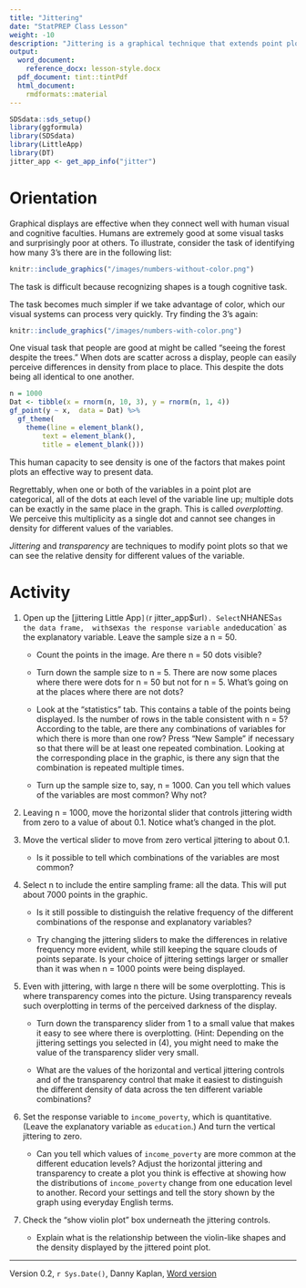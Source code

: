 ```yaml
---
title: "Jittering"
date: "StatPREP Class Lesson"
weight: -10
description: "Jittering is a graphical technique that extends point plots to make them more informative about categorical variables."
output:
  word_document:
    reference_docx: lesson-style.docx
  pdf_document: tint::tintPdf
  html_document:
    rmdformats::material
---
```



```r
SDSdata::sds_setup()
library(ggformula)
library(SDSdata)
library(LittleApp)
library(DT)
jitter_app <- get_app_info("jitter")
```

# Orientation

Graphical displays are effective when they connect well with human visual and cognitive  faculties. Humans are extremely good at some visual tasks and surprisingly poor at others. To illustrate,  consider the task of identifying how many 3's there are in the following list:

```r
knitr::include_graphics("/images/numbers-without-color.png") 
```

The task is difficult because recognizing shapes is a tough cognitive task.

The task becomes much simpler if we take advantage of color, which our visual systems can process very quickly. Try finding the 3's again:

```r
knitr::include_graphics("/images/numbers-with-color.png") 
```

One visual task that people are good at might be called "seeing the forest despite the trees." When dots are scatter across a display, people can easily perceive differences in density from  place to place. This despite the dots being all identical to one another.

```r
n = 1000
Dat <- tibble(x = rnorm(n, 10, 3), y = rnorm(n, 1, 4))
gf_point(y ~ x,  data = Dat) %>%
  gf_theme(
    theme(line = element_blank(),
        text = element_blank(),
        title = element_blank()))
```


This human capacity to see density is one of the factors that makes point plots an effective way to present  data.

Regrettably, when one or both of the variables in a point plot are categorical, all of the dots at each level of the variable line up; multiple dots can be exactly in the same place in  the graph. This is called *overplotting*. We perceive this multiplicity as a single dot and cannot see changes in density for different values of the variables.

*Jittering* and *transparency* are techniques to modify point plots so that we can see the relative density for different values of the variable.

# Activity

1. Open up the [jittering Little App`](`r jitter_app$url`). Select `NHANES` as the data frame,  with `sex` as the response variable and `education` as the explanatory variable.  Leave the sample size a n = 50.

    * Count the points in the image. Are there n = 50 dots visible? 

    * Turn down the sample size to n = 5. There are now some places where there were dots for n = 50 but not for n = 5. What's going on at the places where there are not dots?
    
    * Look at the "statistics" tab. This contains a table of the points being displayed. Is the number of rows in the table consistent with n = 5? According to the table, are there any combinations of variables for which there is more than one row? Press "New Sample" if necessary so that there will be at least one repeated combination. Looking at the corresponding  place in the graphic, is there any sign that the combination is repeated multiple times.
    
    * Turn up the sample size to, say, n = 1000. Can you tell which values of the variables are most common? Why not?
    
2. Leaving n = 1000, move the horizontal slider that controls jittering width from zero to a value of about 0.1. Notice what's changed in the plot.

3. Move the vertical slider to move from zero vertical jittering to about 0.1.

    * Is it possible to tell which combinations of the variables are most common?
    
4. Select n to include the entire sampling frame: all the data. This will put about 7000 points in the graphic. 

    * Is it still possible to distinguish the relative frequency of the different combinations of the response and explanatory variables?

    * Try changing the jittering sliders to make the differences in relative frequency more evident, while still keeping the square clouds of points separate. Is your choice of jittering settings larger or smaller  than it was when n = 1000 points were being displayed.
    
5.  Even with jittering, with large n there will be some overplotting. This is where transparency comes into  the picture. Using transparency reveals such overplotting in  terms of the perceived darkness of the display.

     * Turn down  the transparency slider from 1 to a small value that makes it easy to see where there is overplotting. (Hint: Depending on the jittering settings you selected in (4), you might need to make the value of the transparency slider very small.
     
     * What are the values of the horizontal and vertical jittering controls and of the transparency control that make it easiest to distinguish the different density of data across the ten different variable combinations?
     
6.  Set the response variable to `income_poverty`, which is quantitative. (Leave the explanatory variable as `education`.) And turn  the vertical jittering to zero. 

    * Can you tell which values of `income_poverty` are more common at the different education levels? Adjust the horizontal jittering and transparency to create a plot you think is effective at showing how the distributions  of `income_poverty` change from one education level to another. Record your settings and tell the story shown by  the graph using everyday English terms.
    
7. Check the "show violin plot" box underneath the jittering controls.

    * Explain what is the relationship between the violin-like shapes and the density displayed by the jittered point plot.

----------------------

Version 0.2, `r Sys.Date()`, Danny Kaplan, [Word version](`r paste0("/word-versions/",tools::file_path_sans_ext(knitr::current_input()), ".docx")`) 